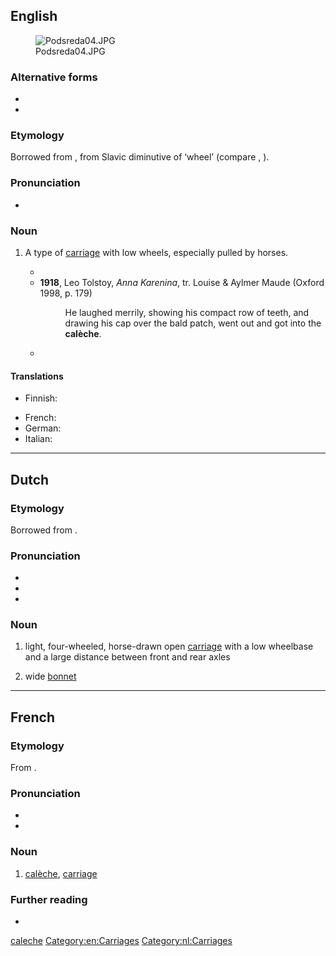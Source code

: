 {{also|caleche}}
==English==
[[File:Podsreda04.JPG|thumb]]

===Alternative forms===
* {{alter|en|calash}}
* {{alter|en|caleche}}

===Etymology===
Borrowed from {{bor|en|fr|calèche}}, from Slavic diminutive of ‘wheel’ (compare {{cog|ru|коляска}}, {{cog|pl|kołasa}}).

===Pronunciation===
* {{IPA|en|/kəˈlɛʃ/}}

===Noun===
{{en-noun}}

# A type of [[carriage]] with low wheels, especially pulled by horses.
#: {{cot|en|berlin|landau}}
#* {{quote-book|en|year=1834|author={{w|Letitia Elizabeth Landon}}|title=Francesca Carrara|volume=1|page=251|text=Francesca promised, and the Queen advancing towards the '''calèche''', hastily followed her. The carriage drove off; though not till Anne had given Voiture a most gracious smile, and bid him remember the verses.}}
#* '''1918''', Leo Tolstoy, ''Anna Karenina'', tr. Louise & Aylmer Maude (Oxford 1998, p. 179)
#*: He laughed merrily, showing his compact row of teeth, and drawing his cap over the bald patch, went out and got into the '''calèche'''.
#* {{quote-book
|en
|year=1927
|author=Emma Orczy
|authorlink=Emma Orczy
|title=Sir Percy Hits Back
|url=http://www.gutenberg.net.au/ebooks06/0602731h.html
|passage=All that she knew--and this was comforting--was that soon they would all be starting for home: not in a crowded, jostling old coche, but in a '''calèche'''. What a wonderful man Bibi was: so grand and powerful and rich, that he had a '''calèche''' of his own and could come and go as he pleased.}}

====Translations====
{{trans-top|type of carriage}}
* Finnish: {{t+|fi|kiesit|p}}
{{trans-mid}}
* French: {{t+|fr|calèche|f}}
* German: {{t+|de|Kalesche|f}}
* Italian: {{t+|it|calesse|f}}
{{trans-bottom}}

[[Category:English terms spelled with È|caleche]]
[[Category:en:Carriages]]

----

==Dutch==

===Etymology===
Borrowed from {{bor|nl|fr|calèche}}.

===Pronunciation===
* {{IPA|nl|/kaːˈlɛʃ/}}
* {{audio|nl|Nl-calèche.ogg|Audio}}
* {{hyphenation|nl|ca|lè|che}}

===Noun===
{{nl-noun|f|-s|-}}

# light, four-wheeled, horse-drawn open [[carriage]] with a low wheelbase and a large distance between front and rear axles
# {{lb|nl|historical}} wide [[bonnet]]

[[Category:nl:Carriages]]

----

==French==

===Etymology===
From {{der|fr|sla}}.

===Pronunciation===
* {{fr-IPA}}
* {{audio|fr|Fr-calèche.ogg|audio}}

===Noun===
{{fr-noun|f}}

# [[#English|calèche]], [[carriage]]

===Further reading===
* {{R:TLFi}}

{{C|fr|Carriages}}